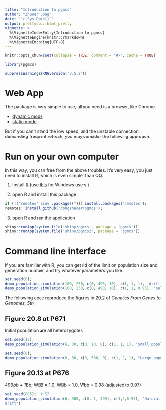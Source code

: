 ```yaml
---
title: "Introduction to pgmcs"
author: "Zhuoer Dong"
date: "`r Sys.Date()`"
output: prettydoc::html_pretty
vignette: >
  %\VignetteIndexEntry{Introduction to pgmcs}
  %\VignetteEngine{knitr::rmarkdown}
  %\VignetteEncoding{UTF-8}
---
```


```r
knitr::opts_chunk$set(collapse = TRUE, comment = "#>", cache = TRUE)
```



```r
library(pgmcs)

suppressWarnings(RNGversion('3.5.2'))
```



# Web App

The package is very simple to use, all you need is a browser, like Chrome.

- [dynamic mode](https://dongzhuoer.shinyapps.io/population-genetics-monte-carlo-simulation/)
- [static mode](https://dongzhuoer.shinyapps.io/population-genetics-monte-carlo-simulation2/)

But if you can't stand the low speed, and the unstable connection demanding frequent refresh, you may consider the following approach.



# Run on your own computer

In this way, you can free from the above troubles. It's very easy, you just need to install R, which is even simpler than QQ.

1. install [R](https://www.r-project.org/) (use [this](https://cran.r-project.org/bin/windows/base/) for Windows users.)

2. open R and install this package

```r
if (!('remotes' %in% .packages(T))) install.packages('remotes');
remotes::install_github('dongzhuoer/pgmcs');
```

3. open R and run the application

```r
shiny::runApp(system.file('shiny/pgmcs', package = 'pgmcs'))
shiny::runApp(system.file('shiny/pgmcs2', package = 'pgmcs'))
```



# Command line interface

If you are familiar with R, you can get rid of the limit on population size and generation number, and try whatever parameters you like. 

```r
set.seed(0);
demo_population_simulation(100, 250, c(0, 490, 10), c(1, 1, 1), 'drift')
demo_population_simulation(100, 250, c(0, 490, 10), c(1, 1, 0.95), 'select A')
```

The following code reproduce the figures in 20.2 of _Genetics From Genes to Genomes, 5th_


## Figure 20.8 at P671

Initial population are all heterozygotes.

```r
set.seed(13);
demo_population_simulation(6, 30, c(0, 10, 0), c(1, 1, 1), "Small population: Lots of genetic drift");
```

```r
set.seed(0);
demo_population_simulation(6, 30, c(0, 500, 0), c(1, 1, 1), "Large population: Little genetic drift");
```


## Figure 20.13 at P676

499*bb + 1*Bb; WBB = 1.0, WBb = 1.0, Wbb = 0.98 (adjusted to 0.97)

```r
set.seed(885);  # 57
demo_population_simulation(6, 900, c(0, 1, 499), c(1,1,0.97), "Natural selection together with genetic
drift")
```
